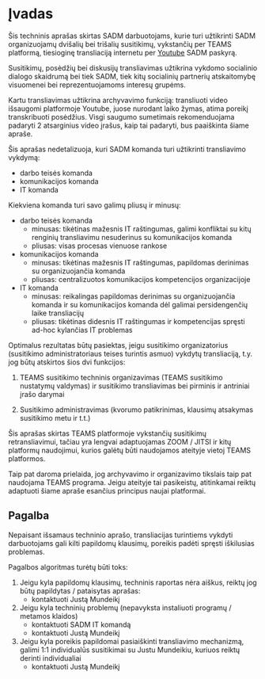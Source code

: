 # Įvadas {.unnumbered}

Šis techninis aprašas skirtas SADM darbuotojams, kurie turi užtikrinti SADM organizuojamų dvišalių bei trišalių susitikimų, vykstančių per TEAMS platformą, tiesioginę transliaciją internetu per [Youtube](https://www.youtube.com/channel/UCSIDVgAzDrQ9P43ccXTznVA) SADM paskyrą.

Susitikimų, posėdžių bei diskusijų transliavimas užtikrina vykdomo socialinio dialogo skaidrumą bei tiek SADM, tiek kitų socialinių partnerių atskaitomybę visuomenei bei reprezentuojamoms interesų grupėms.

Kartu transliavimas užtikrina archyvavimo funkciją: transliuoti video išsaugomi platformoje Youtube, juose nurodant laiko žymas, atima poreikį transkribuoti posėdžius. Visgi saugumo sumetimais rekomenduojama padaryti 2 atsarginius video įrašus, kaip tai padaryti, bus paaiškinta šiame apraše.

Šis aprašas nedetalizuoja, kuri SADM komanda turi užtikrinti transliavimo vykdymą: 

* darbo teisės komanda
* komunikacijos komanda
* IT komanda

Kiekviena komanda turi savo galimų pliusų ir minusų:

* darbo teisės komanda
    * minusas: tikėtinas mažesnis IT raštingumas, galimi konfliktai su kitų renginių transliavimu nesuderinus su komunikacijos komanda
    * pliusas: visas procesas vienuose rankose

* komunikacijos komanda
    * minusas: tikėtinas mažesnis IT raštingumas, papildomas derinimas su organizuojančia komanda
    * pliusas: centralizuotos komunikacijos kompetencijos organizacijoje

* IT komanda
    * minusas: reikalingas papildomas derinimas su organizuojančia komanda ir su komunikacijos komanda dėl galimai persidengenčių laike transliacijų
    * pliusas: tikėtinas didesnis IT raštingumas ir kompetencijas spręsti ad-hoc kylančias IT problemas

Optimalus rezultatas būtų pasiektas, jeigu susitikimo organizatorius (susitikimo administratoriaus teises turintis asmuo) vykdytų transliaciją, t.y. jog būtų atskirtos šios dvi funkcijos:

1. TEAMS susitikimo techninis organizavimas (TEAMS susitikimo nustatymų valdymas) ir susitikimo transliavimas bei pirminis ir antriniai įrašo darymai

2. Susitikimo administravimas (kvorumo patikrinimas, klausimų atsakymas susitikimo metu ir t.t.)

Šis aprašas skirtas TEAMS platformoje vykstančių susitikimų retransliavimui, tačiau yra lengvai adaptuojamas ZOOM / JITSI ir kitų platformų naudojimui, kurios galėtų būti naudojamos ateityje vietoj TEAMS platformos.

Taip pat daroma prielaida, jog archyvavimo ir organizavimo tikslais taip pat naudojama TEAMS programa. Jeigu ateityje tai pasikeistų, atitinkamai reiktų adaptuoti šiame apraše esančius principus naujai platformai. 

## Pagalba

Nepaisant išsamaus techninio aprašo, transliacijas turintiems vykdyti darbuotojams gali kilti papildomų klausimų, poreikis padėti spręsti iškilusias problemas.

Pagalbos algoritmas turėtų būti toks:

1. Jeigu kyla papildomų klausimų, techninis raportas nėra aiškus, reiktų jog būtų papildytas / pataisytas aprašas:
    * kontaktuoti Justą Mundeikį
2. Jeigu kyla techninių problemų (nepavyksta instaliuoti programų / metamos klaidos)
    * kontaktuoti SADM IT komandą
    * kontaktuoti Justą Mundeikį
3. Jeigu kyla poreikis papildomai pasiaiškinti transliavimo mechanizmą, galimi 1:1 individualūs susitikimai su Justu Mundeikiu, kuriuos reiktų derinti individualiai
    * kontaktuoti Justą Mundeikį